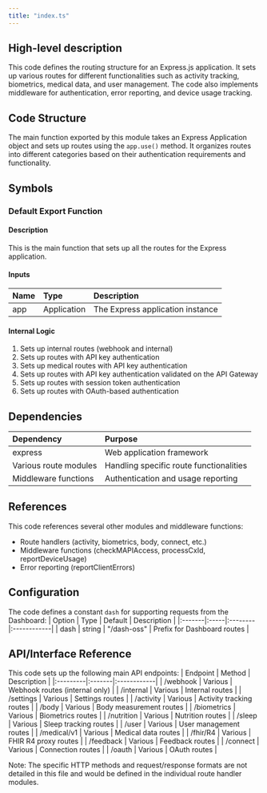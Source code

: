 ```yaml
---
title: "index.ts"
---
```


## High-level description
This code defines the routing structure for an Express.js application. It sets up various routes for different functionalities such as activity tracking, biometrics, medical data, and user management. The code also implements middleware for authentication, error reporting, and device usage tracking.

## Code Structure
The main function exported by this module takes an Express Application object and sets up routes using the `app.use()` method. It organizes routes into different categories based on their authentication requirements and functionality.

## Symbols

### Default Export Function
#### Description
This is the main function that sets up all the routes for the Express application.

#### Inputs
| Name | Type | Description |
|:-----|:-----|:------------|
| app | Application | The Express application instance |

#### Internal Logic
1. Sets up internal routes (webhook and internal)
2. Sets up routes with API key authentication
3. Sets up medical routes with API key authentication
4. Sets up routes with API key authentication validated on the API Gateway
5. Sets up routes with session token authentication
6. Sets up routes with OAuth-based authentication

## Dependencies
| Dependency | Purpose |
|:-----------|:--------|
| express | Web application framework |
| Various route modules | Handling specific route functionalities |
| Middleware functions | Authentication and usage reporting |

## References
This code references several other modules and middleware functions:
- Route handlers (activity, biometrics, body, connect, etc.)
- Middleware functions (checkMAPIAccess, processCxId, reportDeviceUsage)
- Error reporting (reportClientErrors)

## Configuration
The code defines a constant `dash` for supporting requests from the Dashboard:
| Option | Type | Default | Description |
|:-------|:-----|:--------|:------------|
| dash | string | "/dash-oss" | Prefix for Dashboard routes |

## API/Interface Reference
This code sets up the following main API endpoints:
| Endpoint | Method | Description |
|:---------|:-------|:------------|
| /webhook | Various | Webhook routes (internal only) |
| /internal | Various | Internal routes |
| /settings | Various | Settings routes |
| /activity | Various | Activity tracking routes |
| /body | Various | Body measurement routes |
| /biometrics | Various | Biometrics routes |
| /nutrition | Various | Nutrition routes |
| /sleep | Various | Sleep tracking routes |
| /user | Various | User management routes |
| /medical/v1 | Various | Medical data routes |
| /fhir/R4 | Various | FHIR R4 proxy routes |
| /feedback | Various | Feedback routes |
| /connect | Various | Connection routes |
| /oauth | Various | OAuth routes |

Note: The specific HTTP methods and request/response formats are not detailed in this file and would be defined in the individual route handler modules.